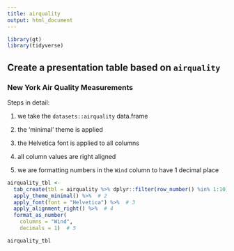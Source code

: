 ```yaml
---
title: airquality
output: html_document
---
```


```r
library(gt)
library(tidyverse)
```


## Create a presentation table based on `airquality`

### New York Air Quality Measurements

Steps in detail:

 1. we take the `datasets::airquality` data.frame
 
 2. the 'minimal' theme is applied
 
 3. the Helvetica font is applied to all columns
 
 4. all column values are right aligned
 
 5. we are formatting numbers in the `Wind` column to have 1 decimal place

```r
airquality_tbl <-
  tab_create(tbl = airquality %>% dplyr::filter(row_number() %in% 1:10)) %>%  # 1
  apply_theme_minimal() %>%  # 2
  apply_font(font = "Helvetica") %>%  # 3
  apply_alignment_right() %>%  # 4
  format_as_number(
    columns = "Wind",
    decimals = 1)  # 5
```

```r
airquality_tbl
```
